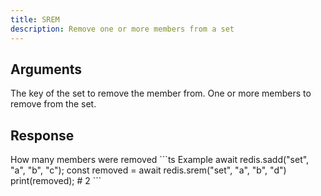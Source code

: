 ```yaml
---
title: SREM
description: Remove one or more members from a set
---
```


## Arguments

<ParamField body="key" type="string" required>
  The key of the set to remove the member from.
</ParamField>

<ParamField body="members" type="...TMember[]">
  One or more members to remove from the set.
</ParamField>

## Response

<ResponseField type="integer" required>
 How many members were removed
</ResponseField>

<RequestExample>
```ts Example 
await redis.sadd("set", "a", "b", "c"); 
const removed = await redis.srem("set", "a", "b", "d")
print(removed); # 2
```

</RequestExample>
